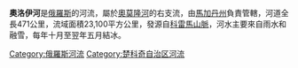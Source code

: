 {{noteTA
|1=zh-cn:科雷马; zh-hk:科雷馬; zh-tw:科力馬; 
}}
{{Unreferenced|time=2017-07-10T18:50:30+00:00}}{{Coord|66|00|00|N|160|45|00|E|type:waterbody|display=title}}

'''奧洛伊河'''是[[俄羅斯|俄羅斯]]的河流，屬於[[奧莫隆河|奧莫隆河]]的右支流，由[[馬加丹州|馬加丹州]]負責管轄，河道全長471公里，流域面積23,100平方公里，發源自[[科雷馬山脈|科雷馬山脈]]，河水主要來自雨水和融雪，每年十月至翌年五月結冰。

{{楚科奇自治區河流及湖泊}}

[[Category:俄羅斯河流|Category:俄羅斯河流]]
[[Category:楚科奇自治区河流|Category:楚科奇自治区河流]]

{{Russia-geo-stub}}